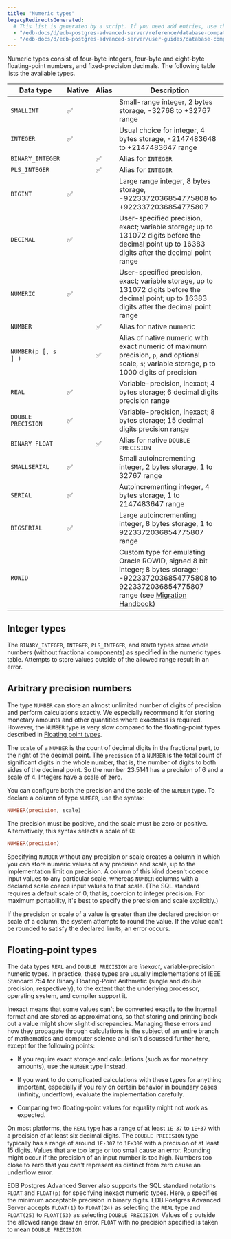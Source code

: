 ```yaml
---
title: "Numeric types"
legacyRedirectsGenerated:
  # This list is generated by a script. If you need add entries, use the `legacyRedirects` key.
  - "/edb-docs/d/edb-postgres-advanced-server/reference/database-compatibility-for-oracle-developers-reference-guide/9.6/Database_Compatibility_for_Oracle_Developers_Reference_Guide.1.012.html"
  - "/edb-docs/d/edb-postgres-advanced-server/user-guides/database-compatibility-for-oracle-developers-guide/9.5/Database_Compatibility_for_Oracle_Developers_Guide.1.044.html"
---
```


<div id="numeric_types" class="registered_link"></div>

Numeric types consist of four-byte integers, four-byte and eight-byte floating-point numbers, and fixed-precision decimals. The following table lists the available types.

|      Data type      | Native | Alias |                                                                                                   Description                                                                                                   |
| ------------------- | ------ | ----- | --------------------------------------------------------------------------------------------------------------------------------------------------------------------------------------------------------------- |
| `SMALLINT`          | ✅      |       | Small-range integer, 2 bytes storage, -32768 to +32767 range                                                                                                                                                    |
| `INTEGER`           | ✅      |       | Usual choice for integer, 4 bytes storage, -2147483648 to +2147483647 range                                                                                                                                     |
| `BINARY_INTEGER`    |        | ✅     | Alias for `INTEGER`                                                                                                                                                                                             |
| `PLS_INTEGER`       |        | ✅     | Alias for `INTEGER`                                                                                                                                                                                             |
| `BIGINT`            | ✅      |       | Large range integer, 8 bytes storage, -9223372036854775808 to +9223372036854775807                                                                                                                              |
| `DECIMAL`           | ✅      |       | User-specified precision, exact; variable storage;	up to 131072 digits before the decimal point up to 16383 digits after the decimal point range                                                                 |
| `NUMERIC`           | ✅      |       | User-specified precision, exact; variable storage, up to 131072 digits before the decimal point; up to 16383 digits after the decimal point range                                                               |
| `NUMBER`            |        | ✅     | Alias for native numeric                                                                                                                                                                                        |
| `NUMBER(p [, s ] )` |        | ✅     | Alias of native numeric with exact numeric of maximum precision, `p`, and optional scale, `s`; variable storage, p to 1000 digits of precision                                                                  |
| `REAL`              | ✅      |       | Variable-precision, inexact; 4 bytes	storage;	6 decimal digits precision range                                                                                                                                    |
| `DOUBLE PRECISION`  | ✅      |       | Variable-precision, inexact; 8 bytes storage; 15 decimal digits precision range                                                                                                                                 |
| `BINARY FLOAT`      |        | ✅     | Alias for native `DOUBLE PRECISION`                                                                                                                                                                             |
| `SMALLSERIAL`       | ✅      |       | Small autoincrementing integer,  2 bytes storage,	1 to 32767 range                                                                                                                                               |
| `SERIAL`            | ✅      |       | Autoincrementing integer, 4 bytes	storage,	1 to 2147483647 range                                                                                                                                                  |
| `BIGSERIAL`         | ✅      |       | Large autoincrementing integer, 8 bytes	storage,	1 to 9223372036854775807 range                                                                                                                                   |
| `ROWID`             |        |       | Custom type for emulating Oracle ROWID, signed 8 bit integer; 8 bytes storage; -9223372036854775808 to 9223372036854775807 range (see [Migration Handbook](/migrating/oracle/oracle_epas_comparison/database_features/#data-types)) |


## Integer types

The `BINARY_INTEGER`, `INTEGER`, `PLS_INTEGER`, and `ROWID` types store whole numbers (without fractional components) as specified in the numeric types table. Attempts to store values outside of the allowed range result in an error.

## Arbitrary precision numbers

The type `NUMBER` can store an almost unlimited number of digits of precision and perform calculations exactly. We especially recommend it for storing monetary amounts and other quantities where exactness is required. However, the `NUMBER` type is very slow compared to the floating-point types described in [Floating point types](#floating-point-types).

The `scale` of a `NUMBER` is the count of decimal digits in the fractional part, to the right of the decimal point. The `precision` of a `NUMBER` is the total count of significant digits in the whole number, that is, the number of digits to both sides of the decimal point. So the number 23.5141 has a precision of 6 and a scale of 4. Integers have a scale of zero.

You can configure both the precision and the scale of the `NUMBER` type. To declare a column of type `NUMBER`, use the syntax:

```sql
NUMBER(precision, scale)
```

The precision must be positive, and the scale must be zero or positive. Alternatively, this syntax selects a scale of 0:

```sql
NUMBER(precision)
```

Specifying `NUMBER` without any precision or scale creates a column in which you can store numeric values of any precision and scale, up to the implementation limit on precision. A column of this kind doesn't coerce input values to any particular scale, whereas `NUMBER` columns with a declared scale coerce input values to that scale. (The SQL standard requires a default scale of 0, that is, coercion to integer precision. For maximum portability, it's best to specify the precision and scale explicitly.)

If the precision or scale of a value is greater than the declared precision or scale of a column, the system attempts to round the value. If the value can't be rounded to satisfy the declared limits, an error occurs.

## Floating-point types

The data types `REAL` and `DOUBLE PRECISION` are *inexact*, variable-precision numeric types. In practice, these types are usually implementations of IEEE Standard 754 for Binary Floating-Point Arithmetic (single and double precision, respectively), to the extent that the underlying processor, operating system, and compiler support it.

Inexact means that some values can't be converted exactly to the internal format and are stored as approximations, so that storing and printing back out a value might show slight discrepancies. Managing these errors and how they propagate through calculations is the subject of an entire branch of mathematics and computer science and isn't discussed further here, except for the following points:

-  If you require exact storage and calculations (such as for monetary amounts), use the `NUMBER` type instead.

-  If you want to do complicated calculations with these types for anything important, especially if you rely on certain behavior in boundary cases (infinity, underflow), evaluate the implementation carefully.

-  Comparing two floating-point values for equality might not work as expected.

On most platforms, the `REAL` type has a range of at least `1E-37` to `1E+37` with a precision of at least six decimal digits. The `DOUBLE PRECISION` type typically has a range of around `1E-307` to `1E+308` with a precision of at least 15 digits. Values that are too large or too small cause an error. Rounding might occur if the precision of an input number is too high. Numbers too close to zero that you can't represent as distinct from zero cause an underflow error.

EDB Postgres Advanced Server also supports the SQL standard notations `FLOAT` and `FLOAT(p)` for specifying inexact numeric types. Here, `p` specifies the minimum acceptable precision in binary digits. EDB Postgres Advanced Server accepts `FLOAT(1)` to `FLOAT(24)` as selecting the `REAL` type and `FLOAT(25)` to `FLOAT(53)` as selecting `DOUBLE PRECISION`. Values of `p` outside the allowed range draw an error. `FLOAT` with no precision specified is taken to mean `DOUBLE PRECISION`.
